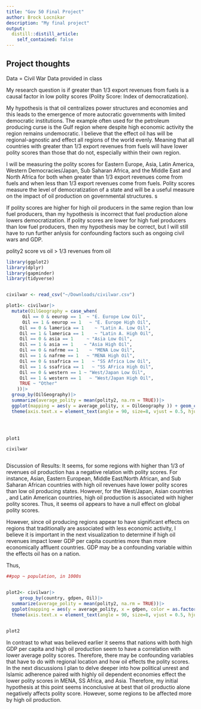 ```yaml
---
title: "Gov 50 Final Project"
author: Brock Locnikar
description: "My final project"
output:
  distill::distill_article:
    self_contained: false
---
```



## Project thoughts

Data =  Civil War Data provided in class


My research question is if greater than 1/3 export revenues from fuels is a causal factor in low polity scores (Polity Score:  Index of democratization). 

My hypothesis is that oil centralizes power structures and economies and this leads to the emergence of more autocratic governments with limited democratic institutions. The example often used for the petroleum producing curse is the Gulf region where despite high economic activity the region remains undemocratic. I believe that the effect oil has will be regional-agnostic and effect all regions of the world evenly. Meaning that all countries with greater than 1/3 export revenues from fuels will have lower polity scores than those that do not, especially within their own region. 


I will be measuring the polity scores for Eastern Europe, Asia, Latin America, Western Democracies/Japan, Sub Saharan Africa, and the Middle East and North Africa for both when greater than 1/3 export revenues come from fuels and when less than 1/3 export revenues come from fuels. Polity scores measure the level of democratization of a state and will be a useful measure on the impact of oil production on governmental structures. s


If polity scores are higher for high oil producers in the same region than low fuel producers, than my hypothesis is incorrect that fuel production alone lowers democratization. If polity scores are lower for high fuel producers than low fuel producers, then my hypothesis may be correct, but I will still have to run further anlysis for confounding factors such as ongoing civil wars and GDP.



polity2 score vs oil > 1/3 revenues from oil
```r
library(ggplot2)
library(dplyr)
library(gapminder)
library(tidyverse)


civilwar <- read_csv("~/Downloads/civilwar.csv")

plot1<- civilwar|>
  mutate(OilGeography = case_when(
      Oil == 0 & eeurop == 1  ~ "E. Europe Low Oil",
      Oil == 1 & eeurop == 1   ~ "E. Europe High Oil",
     Oil == 0 & lamerica == 1    ~ "Latin A. Low Oil",
     Oil == 1 & lamerica == 1    ~ "Latin A. High Oil",
     Oil == 0 & asia == 1     ~ "Asia Low Oil",
     Oil == 1 & asia == 1    ~ "Asia High Oil",
     Oil == 0 & nafrme == 1    ~ "MENA Low Oil",
     Oil == 1 & nafrme == 1   ~ "MENA High Oil",
     Oil == 0 & ssafrica == 1   ~ "SS Africa Low Oil",
     Oil == 1 & ssafrica == 1   ~ "SS AFrica High Oil",
     Oil == 0 & western == 1 ~ "West/Japan Low Oil",
     Oil == 1 & western == 1   ~ "West/Japan High Oil",
     TRUE ~ "Other"
    ))|>
  group_by(OilGeography)|>
  summarize(average_polity = mean(polity2, na.rm = TRUE))|>
  ggplot(mapping = aes(y = average_polity, x = OilGeography )) + geom_col(color = "blue") +
  theme(axis.text.x = element_text(angle = 90, size=8, vjust = 0.5, hjust=1)) + labs(y = "Average Polity Score", 
                                                                             x = "Region and Oil Dependency", title = "Average Polity Score Vs. Oil Revenue By Region", subtitle = "High Oil = Greater 1/3 Revenues From Fuel Exports")



plot1

civilwar



```
Discussion of Results: It seems, for some regions with higher than 1/3 of revenues oil production has a negative relation with polity scores. For instance, Asian, Eastern European, Middle East/North African, and Sub Saharan African countries with high oil revenues have lower polity scores than low oil producing states. However, for the West/Japan, Asian countries , and Latin American countries, high oil production is associated with higher polity scores. Thus, it seems oil appears to have a null effect on global polity scores.

However, since oil producing regions appear to have significant effects on regions that traditionally are associated with less economic activity, I believe it is important in the next visualization to determine if high oil revenues impact lower GDP per capita countries more than more economically affluent countries. GDP may be a confounding variable within the effects oil has on a nation. 

Thus, 
```r
##pop ~ population, in 1000s


plot2<- civilwar|>
     group_by(country, gdpen, Oil)|>
  summarize(average_polity = mean(polity2, na.rm = TRUE))|>
  ggplot(mapping = aes(y = average_polity, x = gdpen, color = as.factor(Oil))) + geom_point() + scale_color_manual(values = c("0" ="blue", "1"= "red"))+
  theme(axis.text.x = element_text(angle = 90, size=8, vjust = 0.5, hjust=1)) + labs(y = "Average Polity Score", x = "Countries' GDP/POP Based on PWT 5.6, WDI 2001, and COW Energy Data  ", title = "Relationship Between GDP, Oil and Polity Scores") 
  

plot2

```
In contrast to what was believed earlier it seems that nations with both high GDP per capita and high oil production seem to have a correlation with lower average polity scores. Therefore, there may be confounding variables that have to do with regional location and how oil effects the polity scores. In the next discussions I plan to delve deeper into how political unrest and Islamic adherence paired with highly oil dependent economies effect the lower polity scores in MENA, SS Africa, and Asia. Therefore, my initial hypothesis at this point seems inconclusive at best that oil productio alone negatively affects polity score. However, some regions to be affected more by high oil production.  

